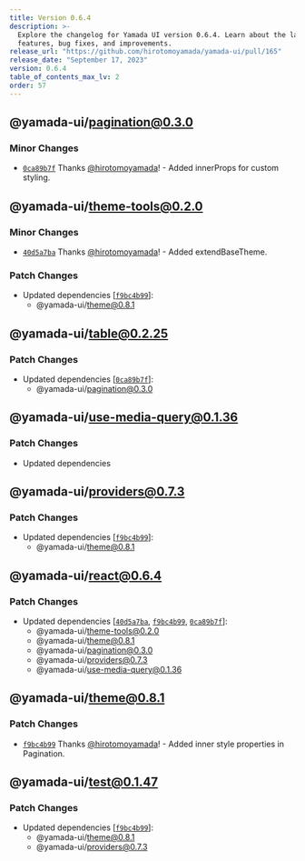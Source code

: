 ```yaml
---
title: Version 0.6.4
description: >-
  Explore the changelog for Yamada UI version 0.6.4. Learn about the latest
  features, bug fixes, and improvements.
release_url: "https://github.com/hirotomoyamada/yamada-ui/pull/165"
release_date: "September 17, 2023"
version: 0.6.4
table_of_contents_max_lv: 2
order: 57
---
```


## @yamada-ui/pagination@0.3.0

### Minor Changes

- [`0ca89b7f`](https://github.com/hirotomoyamada/yamada-ui/commit/0ca89b7f7d0921846b67235e0cb4907c6abc9c3c) Thanks [@hirotomoyamada](https://github.com/hirotomoyamada)! - Added innerProps for custom styling.

## @yamada-ui/theme-tools@0.2.0

### Minor Changes

- [`40d5a7ba`](https://github.com/hirotomoyamada/yamada-ui/commit/40d5a7ba1a574fbf83f17fcf4583c4df3d8202eb) Thanks [@hirotomoyamada](https://github.com/hirotomoyamada)! - Added extendBaseTheme.

### Patch Changes

- Updated dependencies \[[`f9bc4b99`](https://github.com/hirotomoyamada/yamada-ui/commit/f9bc4b99d95fd6669700a742f935e31848c82e57)]:
  - @yamada-ui/theme@0.8.1

## @yamada-ui/table@0.2.25

### Patch Changes

- Updated dependencies \[[`0ca89b7f`](https://github.com/hirotomoyamada/yamada-ui/commit/0ca89b7f7d0921846b67235e0cb4907c6abc9c3c)]:
  - @yamada-ui/pagination@0.3.0

## @yamada-ui/use-media-query@0.1.36

### Patch Changes

- Updated dependencies

## @yamada-ui/providers@0.7.3

### Patch Changes

- Updated dependencies \[[`f9bc4b99`](https://github.com/hirotomoyamada/yamada-ui/commit/f9bc4b99d95fd6669700a742f935e31848c82e57)]:
  - @yamada-ui/theme@0.8.1

## @yamada-ui/react@0.6.4

### Patch Changes

- Updated dependencies \[[`40d5a7ba`](https://github.com/hirotomoyamada/yamada-ui/commit/40d5a7ba1a574fbf83f17fcf4583c4df3d8202eb), [`f9bc4b99`](https://github.com/hirotomoyamada/yamada-ui/commit/f9bc4b99d95fd6669700a742f935e31848c82e57), [`0ca89b7f`](https://github.com/hirotomoyamada/yamada-ui/commit/0ca89b7f7d0921846b67235e0cb4907c6abc9c3c)]:
  - @yamada-ui/theme-tools@0.2.0
  - @yamada-ui/theme@0.8.1
  - @yamada-ui/pagination@0.3.0
  - @yamada-ui/providers@0.7.3
  - @yamada-ui/use-media-query@0.1.36

## @yamada-ui/theme@0.8.1

### Patch Changes

- [`f9bc4b99`](https://github.com/hirotomoyamada/yamada-ui/commit/f9bc4b99d95fd6669700a742f935e31848c82e57) Thanks [@hirotomoyamada](https://github.com/hirotomoyamada)! - Added inner style properties in Pagination.

## @yamada-ui/test@0.1.47

### Patch Changes

- Updated dependencies \[[`f9bc4b99`](https://github.com/hirotomoyamada/yamada-ui/commit/f9bc4b99d95fd6669700a742f935e31848c82e57)]:
  - @yamada-ui/theme@0.8.1
  - @yamada-ui/providers@0.7.3
